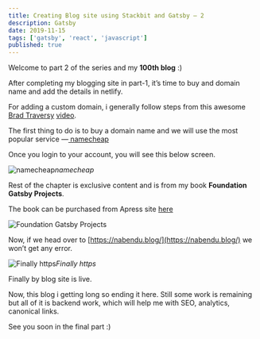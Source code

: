 ```yaml
---
title: Creating Blog site using Stackbit and Gatsby — 2
description: Gatsby
date: 2019-11-15
tags: ['gatsby', 'react', 'javascript']
published: true
---
```


Welcome to part 2 of the series and my **100th blog** :)

After completing my blogging site in part-1, it’s time to buy and domain name and add the details in netlify.

For adding a custom domain, i generally follow steps from this awesome [Brad Traversy](https://twitter.com/traversymedia) [video](https://www.youtube.com/watch?v=bjVUqvcCnxM&list=PLuOLMA-n-nN9TOxtU11gNLaMZBXxCtvWD&index=19&t=1000s).

The first thing to do is to buy a domain name and we will use the most popular service —[ namecheap](http://www.namecheap.com)

Once you login to your account, you will see this below screen.

![namecheap](https://ik.imagekit.io/thewebdev/Gatsby_Stackbit/2/1_jvqG0aRLKy.png)*namecheap*

Rest of the chapter is exclusive content and is from my book **Foundation Gatsby Projects**.

The book can be purchased from Apress site <a href="https://www.apress.com/in/book/9781484265574" target="_blank" rel="noopener noreferrer">here</a>

![Foundation Gatsby Projects](https://res.cloudinary.com/dxkxvfo2o/image/upload/v1609570264/Foundation_Gatsby_zilffx.jpg)

Now, if we head over to [https://nabendu.blog/](https://nabendu.blog/) we won’t get any error.

![Finally https](https://ik.imagekit.io/thewebdev/Gatsby_Stackbit/2/26_JVXUtwgCS.png)*Finally https*

Finally by blog site is live.

Now, this blog i getting long so ending it here. Still some work is remaining but all of it is backend work, which will help me with SEO, analytics, canonical links.

See you soon in the final part :)
